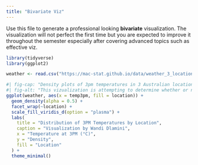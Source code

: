 ```yaml
---
title: "Bivariate Viz"
---
```


Use this file to generate a professional looking **bivariate** visualization.  The visualization will not perfect the first time but you are expected to improve it throughout the semester especially after covering advanced topics such as effective viz.
```r
library(tidyverse)
library(ggplot2)
```

```r
weather <- read.csv("https://mac-stat.github.io/data/weather_3_locations.csv")
```


```r
#| fig-cap: "Density plots of 3pm temperatures in 3 Australian locations."
#| fig-alt: "This vizualization is attempting to determine whether or not we can use temperatures at 3pm to predict temperatures at 9,. This is the link to the original csv file https://mac-stat.github.io/data/weather_3_locations.csv"
ggplot(weather, aes(x = temp3pm, fill = location)) +
  geom_density(alpha = 0.5) + 
  facet_wrap(~location) + 
  scale_fill_viridis_d(option = "plasma") +  
  labs(
    title = "Distribution of 3PM Temperatures by Location",
    caption = "Visualization by Wandi Dlamini",
    x = "Temperature at 3PM (°C)",
    y = "Density",
    fill = "Location"
  ) +
  theme_minimal() 

```

